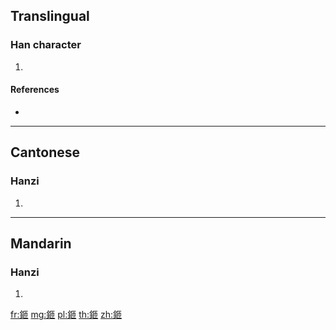 {{character info/new}}
==Translingual==

===Han character===
{{Han char|rn=167|rad=金|as=05|sn=13|four=81112|canj=CSLB}}

# {{defn|Han|sort=金05}}

====References====
* {{Han ref|kx=1301.100|dkj=40302|dj=1803.120|hdz=64184.010|uh=9254|ud=37460|bh=E0C4|bd=57540}}

----

==Cantonese==

===Hanzi===
{{yue-hanzi|jyut=|y=saap3}}

# {{defn|lang=yue|sort=金05}}

----

==Mandarin==

===Hanzi===
{{cmn-hanzi|pin=[[zā]] ([[za1]])|wg=tsa<sup>1</sup>}}

# {{defn|lang=cmn|sort=金05}}

[[fr:鉔]]
[[mg:鉔]]
[[pl:鉔]]
[[th:鉔]]
[[zh:鉔]]